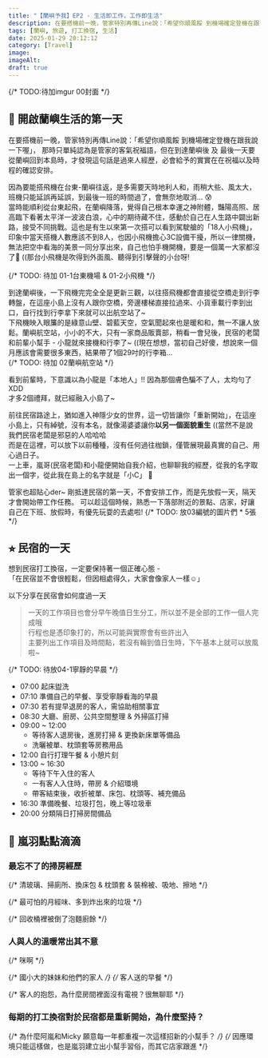 ```yaml
---
title: "【蘭嶼予我】EP2 - 生活即工作，工作即生活"
description: 在要搭機前一晚，管家特別再傳Line說：「希望你順風餒 到機場確定登機在跟我說一下喔」，那時只單純認為是管家的客氣祝福語，但在到達蘭嶼後 及 最後一天要從蘭嶼回到本島時，才發現這句話是過來人經歷，必會給予的實實在在祝福以及時程的確認安排。
tags: [蘭嶼, 旅遊, 打工換宿, 生活]
date: 2025-01-29 20:12:12
category: [Travel]
image:
imageAlt:
draft: true
---
```

{/* TODO:待加imgur 00封面 */}


## 🔆 開啟蘭嶼生活的第一天
在要搭機前一晚，管家特別再傳Line說：「希望你順風餒 到機場確定登機在跟我說一下喔」，
那時只單純認為是管家的客氣祝福語，但在到達蘭嶼後 及 最後一天要從蘭嶼回到本島時，才發現這句話是過來人經歷，必會給予的實實在在祝福以及時程的確認安排。

因為要能搭飛機在台東-蘭嶼往返，是多需要天時地利人和，雨稍大些、風太大，班機只能延誤再延誤，到最後一班的時間過了，會無奈地取消… 😰<br/>
當時能順利從台東起飛，在蘭嶼降落，覺得自己根本幸運之神附體，豔陽高照、居高臨下看著太平洋一波波白浪，心中的期待藏不住，感動於自己在人生路中闢出新路，接受不同挑戰。這也是有生以來第一次搭可以看到駕駛艙的「18人小飛機」，印象中當天搭機人數應該不到8人，也因小飛機擔心3C設備干擾，所以一律關機，無法把空中看海的美景一同分享出來，自己也怕手機開機，要是一個萬一大家都沒了🤣 ((那台小飛機是吹得到外面風、聽得到引擊聲的小台呀!<br/><br/>
{/* TODO: 待加 01-1台東機場 & 01-2小飛機 */}

到達蘭嶼後，一下飛機完完全全是更新三觀，以往搭飛機都會直接從空橋走到行李轉盤，在這座小島上沒有人跟你空橋，旁邊樓梯直接拉過來、小貨車載行李到出口，自行找到行李拿下來就可以出航空站了~<br/>
下飛機映入眼簾的是綠意山壁、碧藍天空，空氣聞起來也是暖和和，無一不讓人放鬆。蘭嶼航空站，小小的不大，只有一家商品販賣部，稍看一會兒後，民宿的老闆和前輩小幫手 - 小龍就來接機和行李了~ ((現在想想，當初自己好傻，想說來一個月應該會需要很多東西，結果帶了1個29吋的行李箱…<br/>
{/* TODO: 待加 02蘭嶼航空站 */}

看到前輩時，下意識以為小龍是「本地人」!! 因為那個膚色騙不了人，太均勻了XDD<br/>
才多2個禮拜，就已經融入小島了~

前往民宿路途上，猶如進入神隱少女的世界，這一切皆讓你「重新開始」，在這座小島上，只有綽號，沒有本名，就像湯婆婆讓你**以另一個面貌重生** ((當然不是說我們民宿老闆是邪惡的人哈哈哈<br/>
而是在這裡，可以放下以前種種，沒有任何過往枷鎖，僅管展現最真實的自己、用心過日子。<br/>
一上車，嵐哥(民宿老闆)和小龍便開始自我介紹，也聊聊我的經歷，從我的名字取出一個字，從此我在島上的名字就是「小C」 🔆

管家也超貼心der~ 剛抵達民宿的第一天，不會安排工作，而是先放假一天，隔天才會開始帶工作任務。
可以趁這個時候，熟悉一下落部附近的景點、店家，好讓自己在下班、放假時，有優先玩耍的去處啦!
{/* TODO: 放03編號的圖片們 * 5張 */}

## ⭐︎ 民宿的一天
想到民宿打工換宿，一定要保持著一個正確心態 - <br/>「在民宿並不會很輕鬆，但因相處得久，大家會像家人一樣☺️」

以下分享在民宿會如何度過一天
> 一天的工作項目也會分早午晚值日生分工，所以並不是全部的工作一個人完成哦<br/>
> 行程也是憑印象打的，所以可能與實際會有些許出入<br/>
> 主要列出工作項目及時間點，若沒有輪到值日生時，下午基本上就可以放風啦~

{/* TODO: 待放04-1寧靜的早晨 */}

- 07:00 起床盥洗
- 07:10 準備自己的早餐、享受寧靜看海的早晨
- 07:30 若有提早退房的客人，需協助相關事宜
- 08:30 大廳、廚房、公共空間整理 & 外掃區打掃
- 09:00 ~ 12:00
  - 等待客人退房後，進房打掃 & 更換新床單等備品
  - 洗曬被單、枕頭套等房務用品
- 12:00 自行打理午餐 & 小憩片刻
- 13:00 ~ 16:30
  - 等待下午入住的客人
  - 一有客人入住時，帶房 & 介紹環境
  - 帶客結束後，收折被單、床包、枕頭等、補充備品
- 16:30 準備晚餐、垃圾打包，晚上等垃圾車
- 20:00 分類隔日打掃房間備品


## 🌱 嵐羽點點滴滴

### 最忘不了的掃房經歷
{/* 清玻璃、掃廁所、換床包 & 枕頭套 & 裝棉被、吸地、擦地 */}

{/* 最可怕的月經味、多到炸出來的垃圾 */}

{/* 回收桶裡被倒了泡麵廚餘 */}


### 人與人的溫暖常出其不意
{/* 咪啊 */}

{/* 國小大的妹妹和他們的家人 */}
{/* 客人送的早餐 */}

{/* 客人的抱怨，為什麼房間裡面沒有電視？很無聊耶 */}

### 每期的打工換宿對於民宿都是重新開始，為什麼堅持？
{/* 為什麼阿嵐和Micky 願意每一年都重複一次這樣招新的小幫手？ */}
{/* 因應環境只能這樣做，也是嵐羽建立出小幫手習俗，而其它店家跟進 */}
